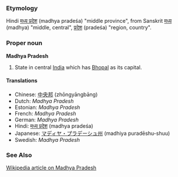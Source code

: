 ===Etymology===
Hindi [[मध्य प्रदेश]] (madhya pradeśa) "middle province", from Sanskrit [[मध्य]] (madhya) "middle, central",  [[प्रदेश]] (pradeśa) "region, country".

===Proper noun===
'''Madhya Pradesh'''
#State in central [[India]] which has [[Bhopal]] as its capital.

====Translations====
*Chinese: [[中央邦]] (zhōngyāngbāng)
*Dutch: ''Madhya Pradesh''
*Estonian: ''Madhya Pradesh''
*French: ''Madhya Pradesh''
*German: ''Madhya Pradesh''
*Hindi: [[मध्य प्रदेश]] (madhya pradeśa)
*Japanese: [[マディヤ・プラデーシュ州]] (madhiya puradēshu-shuu)
*Swedish: ''Madhya Pradesh''


===See Also===
[[w:Madhya Pradesh|Wikipedia article on Madhya Pradesh]]